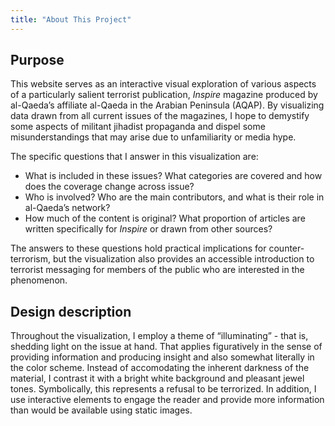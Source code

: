 ```yaml
---
title: "About This Project"
---
```


## Purpose

This website serves as an interactive visual exploration of various aspects of a particularly salient terrorist publication, *Inspire* magazine produced by al-Qaeda's affiliate al-Qaeda in the Arabian Peninsula (AQAP). By visualizing data drawn from all current issues of the magazines, I hope to demystify some aspects of militant jihadist propaganda and dispel some misunderstandings that may arise due to unfamiliarity or media hype.

The specific questions that I answer in this visualization are:

* What is included in these issues? What categories are covered and how does the coverage change across issue? 
* Who is involved? Who are the main contributors, and what is their role in al-Qaeda's network?
* How much of the content is original? What proportion of articles are written specifically for *Inspire* or drawn from other sources?

The answers to these questions hold practical implications for counter-terrorism, but the visualization also provides an accessible introduction to terrorist messaging for members of the public who are interested in the phenomenon.

## Design description

Throughout the visualization, I employ a theme of "illuminating" - that is, shedding light on the issue at hand. That applies figuratively in the sense of providing information and producing insight and also somewhat literally in the color scheme. Instead of accomodating the inherent darkness of the material, I contrast it with a bright white background and pleasant jewel tones. Symbolically, this represents a refusal to be terrorized. In addition, I use interactive elements to engage the reader and provide more information than would be available using static images. 